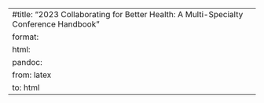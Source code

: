 
---
#title: "2023 Collaborating for Better Health: A Multi-Specialty Conference Handbook"
format: 
  html:
    pandoc:
      from: latex
      to: html
---

\documentclass{article}
\usepackage{graphicx}
\usepackage{hyperref}
\usepackage{svg}
\usepackage{pdfpages}
%\usepackage{tikz}

%Here is an example of a LaTeX script that you can use as a starting point for creating the conference handbook for your Taiwan-Somaliland Medical Conference in August 2023:

%```latex by chatGPT

%% x
%\title{2023 COLLABORATING FOR BETTER HEALTH:
%A MULTI-SPECIALTY CONFERENCE}
%\date{13-14 August 2023}

\begin{document}

%\begin{center} % to remove Fig.
%\end{center}

\begin{titlepage}
%    \centering

%\begin{center}
\hspace*{-0.7cm}%

\begin{figure} % tikzfigure
%\begin{minipage}[b]{1\linewidth}

\includesvg[height=3.0cm, distort=false]{Flag_of_the_Republic_of_China.svg}
\hspace{3.4cm}
%\includesvg[width=0.17\linewidth]{TMM_logo.svg}
%\hspace{3cm}
\includesvg[height=3.0cm, distort=false]{Flag_of_Somaliland.svg}

%\captionof{Figure}{xx}
%\end{minipage}
\end{figure}

\vspace{4cm}
    
\centering
    {\Huge\bfseries % Taiwan---Somaliland \\
    2023 COLLABORATING FOR BETTER HEALTH:
A MULTI-SPECIALTY CONFERENCE\\
    Handbook\par}
    \vspace{1.5cm}
    %\hspace{4cm} 
    {\Large 13-14 August 2023\par}

%\end{center}

\vspace{2.5cm}

\includesvg[height=4.0cm, distort=false]{TMM_logo.svg}


\end{titlepage}


%\maketitle

\clearpage

\section*{Overview}
In August of 2023, Taiwan and Somaliland will host a medical conference. Medical professionals from around the country gather at this conference to exchange ideas and discuss recent advancements. Hemodialysis, live-donor organ transplants, forensics, otolaryngology, oral and maxillofacial surgery, non-communicable illnesses, the Taiwanese experience with HBV/HCV, and the present situation in Somaliland are just a few of the topics that will be discussed during the conference. We anticipate that by disseminating this knowledge to medical professionals in many public hospitals and private sectors in major cities across Somaliland, we may encourage sharing knowledge and best practices amongst them and eventually enhance patient care.


\section*{Conference Schedule}
The conference will take place over two half days in the morning on August 13 and August 14.

\includepdf[page={1}]{TMM_SLN_tikzposter_2023Aug__portrait_agenda___TMM_Conference.pdf}
%\include{agenda_poster}

%\subsection*{August 13}
%\begin{itemize}
%    \item 9:00 AM - Opening remarks
%    \item 9:30 AM - Keynote speaker
%    \item 10:30 AM - Break
%    \item 11:00 AM - Session 1
%    \item 12:00 PM - Lunch
%\end{itemize}

%\subsection*{August 14}
%\begin{itemize}
%    \item 9:00 AM - Session 2
%    \item 10:00 AM - Break
%    \item 10:30 AM - Session 3
%    \item 11:30 AM - Closing remarks
%    \item 12:00 PM - Lunch
%\end{itemize}

\section*{Speaker Biographies}
% Add speaker biographies or CVs here

\section*{Abstracts of Presentations}
% Add abstracts of presentations here

% Tex Chi
\includepdf[pages={1}]{AcademicCV_Li_Hsing_Chi2023.pdf}
\includepdf[pages={1,2}]{HGH_research_proposal_fluorosis_DrMukhtar_DrFadomu.pdf}


\end{document}

